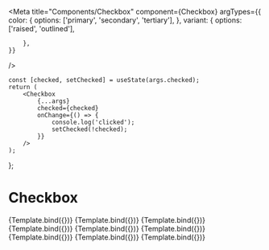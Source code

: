 
<Meta
    title="Components/Checkbox"
    component={Checkbox}
    argTypes={{
        color: {
            options: ['primary', 'secondary', 'tertiary'],
        },
        variant: {
            options: ['raised', 'outlined'],

        },
    }}
/>

    const [checked, setChecked] = useState(args.checked);
    return (
        <Checkbox
            {...args}
            checked={checked}
            onChange={() => {
                console.log('clicked');
                setChecked(!checked);
            }}
        />
    );
};

# Checkbox

<Canvas>
    <Story
        name="Unchecked"
        args={{
            checked: false,
        }}
    >
        {Template.bind({})}
    </Story>
    <Story
        name="Checked/NoColor"
        args={{
            checked: true,
        }}
    >
        {Template.bind({})}
    </Story>
    <Story
        name="Secondary"
        args={{
            color: 'secondary',
            checked: true,
        }}
    >
        {Template.bind({})}
    </Story>
    <Story
        name="Disabled"
        args={{
            color: 'secondary',
            disabled: true,
        }}
    >
        {Template.bind({})}
    </Story>
    <Story
        name="Disabled/Checked"
        args={{
            color: 'secondary',
            checked: true,
            disabled: true,
        }}
    >
        {Template.bind({})}
    </Story>
    <Story
        name="Partial"
        args={{
            partialCheck: true,
            checked: false,
        }}
    >
        {Template.bind({})}
    </Story>
    <Story
        name="Radio"
        args={{
            isRadio: true,
        }}
    >
        {Template.bind({})}
    </Story>
    <Story
        name="Outlined"
        args={{
            color: 'secondary',
            checked: true,
            variant: 'outlined',
        }}
    >
        {Template.bind({})}
    </Story>
    <Story
        name="Outlined-Disabled"
        args={{
            color: 'secondary',
            checked: true,
            disabled: true,
            variant: 'outlined',
        }}
    >
        {Template.bind({})}
    </Story>
</Canvas>

<ArgsTable of={Checkbox} />
